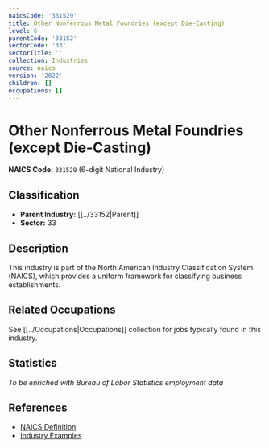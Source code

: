 ```yaml
---
naicsCode: '331529'
title: Other Nonferrous Metal Foundries (except Die-Casting)
level: 6
parentCode: '33152'
sectorCode: '33'
sectorTitle: ''
collection: Industries
source: naics
version: '2022'
children: []
occupations: []
---
```

# Other Nonferrous Metal Foundries (except Die-Casting)

**NAICS Code:** `331529` (6-digit National Industry)

## Classification

- **Parent Industry:** [[../33152|Parent]]
- **Sector:** 33

## Description

This industry is part of the North American Industry Classification System (NAICS), which provides a uniform framework for classifying business establishments.

## Related Occupations

See [[../Occupations|Occupations]] collection for jobs typically found in this industry.

## Statistics

*To be enriched with Bureau of Labor Statistics employment data*

## References

- [NAICS Definition](https://www.census.gov/naics/)
- [Industry Examples](https://www.census.gov/naics/2022NAICS/)

